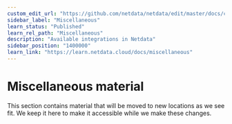 ```yaml
---
custom_edit_url: "https://github.com/netdata/netdata/edit/master/docs/category-overview-pages/misc-overview.md"
sidebar_label: "Miscellaneous"
learn_status: "Published"
learn_rel_path: "Miscellaneous"
description: "Available integrations in Netdata"
sidebar_position: "1400000"
learn_link: "https://learn.netdata.cloud/docs/miscellaneous"
---
```

# Miscellaneous material

This section contains material that will be moved to new locations as we see fit. We keep it here to make it accessible while we make these changes.
